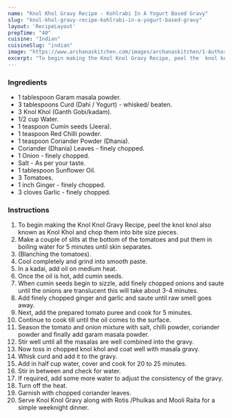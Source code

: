 ---
name: "Knol Khol Gravy Recipe - Kohlrabi In A Yogurt Based Gravy"
slug: "knol-khol-gravy-recipe-kohlrabi-in-a-yogurt-based-gravy"
layout: 'RecipeLayout'
prepTime: "40"
cuisine: "Indian"
cuisineSlug: "indian"
image: "https://www.archanaskitchen.com/images/archanaskitchen/1-Author/anu.mallajosyula-gmail.com/Nol_Khol_Gravy.jpg"
excerpt: "To begin making the Knol Knol Gravy Recipe, peel the  knol knol also known as Knol Khol and chop them into bite size pieces"
---

### Ingredients

- 1 tablespoon Garam masala powder.
- 3 tablespoons Curd (Dahi / Yogurt) - whisked/ beaten.
- 3 Knol Khol (Ganth Gobi/kadam).
- 1/2 cup Water.
- 1 teaspoon Cumin seeds (Jeera).
- 1 teaspoon Red Chilli powder.
- 1 teaspoon Coriander Powder (Dhania).
- Coriander (Dhania) Leaves - finely chopped.
- 1 Onion - finely chopped.
- Salt - As per your taste.
- 1 tablespoon Sunflower Oil.
- 3 Tomatoes.
- 1 inch Ginger - finely chopped.
- 3 cloves Garlic - finely chopped.

### Instructions

1. To begin making the Knol Knol Gravy Recipe, peel the  knol knol also known as Knol Khol and chop them into bite size pieces.
1. Make a couple of slits at the bottom of the tomatoes and put them in boiling water for 5 minutes until skin separates.
1. (Blanching the tomatoes).
1. Cool completely and grind into smooth paste.
1. In a kadai, add oil on medium heat.
1. Once the oil is hot, add cumin seeds.
1. When cumin seeds begin to sizzle, add finely chopped onions and saute until the onions are translucent this will take about 3-4 minutes.
1. Add finely chopped ginger and garlic and saute until raw smell goes away.
1. Next, add the prepared tomato puree and cook for 5 minutes.
1. Continue to cook till until the oil comes to the surface.
1. Season the tomato and onion mixture with salt, chilli powder, coriander powder and finally add garam masala powder.
1. Stir well until all the masalas are well combined into the gravy.
1. Now toss in chopped knol khol and coat well with masala gravy.
1. Whisk curd and add it to the gravy.
1. Add in half cup water, cover and cook for 20 to 25 minutes.
1. Stir in between and check for water.
1. If required, add some more water to adjust the consistency of the gravy.
1. Turn off the heat.
1. Garnish with chopped coriander leaves.
1. Serve Knol Knol Gravy along with Rotis /Phulkas and Mooli Raita for a simple weeknight dinner.
